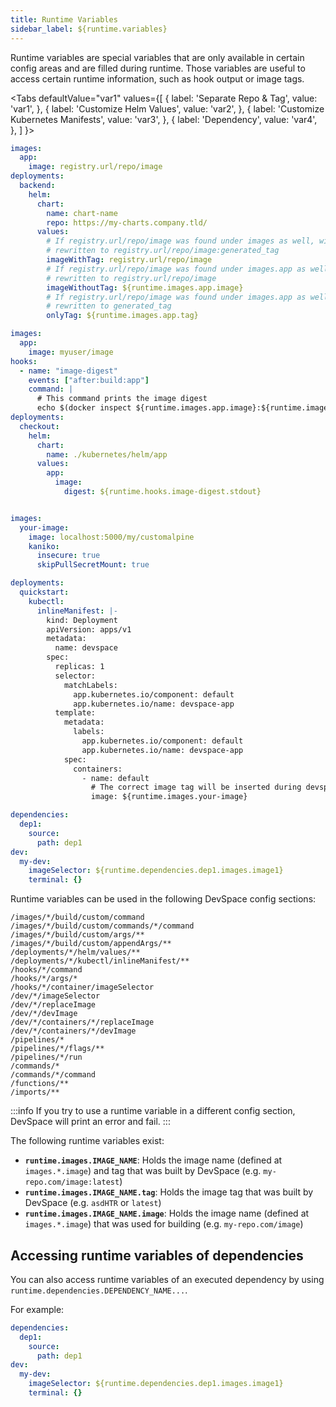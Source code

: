 ```yaml
---
title: Runtime Variables
sidebar_label: ${runtime.variables}
---
```



Runtime variables are special variables that are only available in certain config areas and are filled during runtime. Those variables are useful to access certain runtime information, such as hook output or image tags.

<Tabs
defaultValue="var1"
values={[
    { label: 'Separate Repo & Tag', value: 'var1', },
    { label: 'Customize Helm Values', value: 'var2', },
    { label: 'Customize Kubernetes Manifests', value: 'var3', },
    { label: 'Dependency', value: 'var4', },
]
}>
<TabItem value="var1">

```yaml
images:
  app:
    image: registry.url/repo/image
deployments:
  backend:
    helm:
      chart:
        name: chart-name
        repo: https://my-charts.company.tld/
      values:
        # If registry.url/repo/image was found under images as well, will be
        # rewritten to registry.url/repo/image:generated_tag
        imageWithTag: registry.url/repo/image
        # If registry.url/repo/image was found under images.app as well, will be
        # rewritten to registry.url/repo/image
        imageWithoutTag: ${runtime.images.app.image}
        # If registry.url/repo/image was found under images.app as well, will be
        # rewritten to generated_tag
        onlyTag: ${runtime.images.app.tag}
```

</TabItem>
<TabItem value="var2">

```yaml
images:
  app:
    image: myuser/image
hooks:
  - name: "image-digest"
    events: ["after:build:app"]
    command: |
      # This command prints the image digest
      echo $(docker inspect ${runtime.images.app.image}:${runtime.images.app.tag} --format='{{index .RepoDigests 0}}' | cut -d'@' -f2)
deployments:
  checkout:
    helm:
      chart:
        name: ./kubernetes/helm/app
      values:
        app:
          image:
            digest: ${runtime.hooks.image-digest.stdout}
```

</TabItem>
<TabItem value="var3">

```yaml

images:
  your-image:
    image: localhost:5000/my/customalpine
    kaniko:
      insecure: true
      skipPullSecretMount: true

deployments:
  quickstart:
    kubectl:
      inlineManifest: |-
        kind: Deployment
        apiVersion: apps/v1
        metadata:
          name: devspace
        spec:
          replicas: 1
          selector:
            matchLabels:
              app.kubernetes.io/component: default
              app.kubernetes.io/name: devspace-app
          template:
            metadata:
              labels:
                app.kubernetes.io/component: default
                app.kubernetes.io/name: devspace-app
            spec:
              containers:
                - name: default
                  # The correct image tag will be inserted during devspace dev / devspace deploy
                  image: ${runtime.images.your-image}

```

</TabItem>
<TabItem value="var4">

```yaml
dependencies:
  dep1:
    source:
      path: dep1
dev:
  my-dev:
    imageSelector: ${runtime.dependencies.dep1.images.image1}
    terminal: {}
```

</TabItem>
</Tabs>
    
Runtime variables can be used in the following DevSpace config sections:

```
/images/*/build/custom/command
/images/*/build/custom/commands/*/command
/images/*/build/custom/args/**
/images/*/build/custom/appendArgs/**
/deployments/*/helm/values/**
/deployments/*/kubectl/inlineManifest/**
/hooks/*/command
/hooks/*/args/*
/hooks/*/container/imageSelector
/dev/*/imageSelector
/dev/*/replaceImage
/dev/*/devImage
/dev/*/containers/*/replaceImage
/dev/*/containers/*/devImage
/pipelines/*
/pipelines/*/flags/**
/pipelines/*/run
/commands/*
/commands/*/command
/functions/**
/imports/**
```

:::info
If you try to use a runtime variable in a different config section, DevSpace will print an error and fail.
:::

The following runtime variables exist:

- **`runtime.images.IMAGE_NAME`**: Holds the image name (defined at `images.*.image`) and tag that was built by DevSpace (e.g. `my-repo.com/image:latest`)
- **`runtime.images.IMAGE_NAME.tag`**: Holds the image tag that was built by DevSpace (e.g. `asdHTR` or `latest`)
- **`runtime.images.IMAGE_NAME.image`**: Holds the image name (defined at `images.*.image`) that was used for building (e.g. `my-repo.com/image`)

## Accessing runtime variables of dependencies

You can also access runtime variables of an executed dependency by using `runtime.dependencies.DEPENDENCY_NAME...`. 

For example:
```yaml
dependencies:
  dep1:
    source:
      path: dep1
dev:
  my-dev:
    imageSelector: ${runtime.dependencies.dep1.images.image1}
    terminal: {}
```
